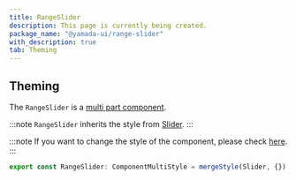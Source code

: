 ```yaml
---
title: RangeSlider
description: This page is currently being created.
package_name: "@yamada-ui/range-slider"
with_description: true
tab: Theming
---
```


## Theming

The `RangeSlider` is a [multi part component](/styled-system/theming/component-style#multi-part-component).

:::note
`RangeSlider` inherits the style from [Slider](/components/forms/slider).
:::

:::note
If you want to change the style of the component, please check [here](/styled-system/theming/customize-theme#changing-the-style-of-components).
:::

```ts
export const RangeSlider: ComponentMultiStyle = mergeStyle(Slider, {})
```
